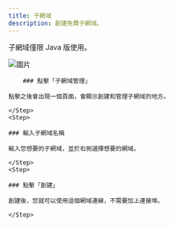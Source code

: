 ```yaml
---
title: 子網域
description: 創建免費子網域。
---
```



<Callout title="警告" type="warn">

子網域僅限 Java 版使用。

</Callout>

![圖片](/images/panel/settings/subdomain/create.png)

<Steps>
	<Step>
  
		### 點擊「子網域管理」
    
    點擊之後會出現一個頁面，會顯示創建和管理子網域的地方。

    </Step>
    <Step>

    ### 輸入子網域名稱

    輸入您想要的子網域，並於右側選擇想要的網域。

    </Step>
    <Step>

    ### 點擊「創建」

    創建後，您就可以使用這個網域連線，不需要加上連接埠。

    </Step>

</Steps>
